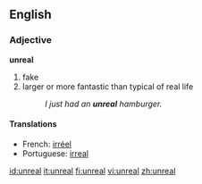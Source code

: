 ==English==

===Adjective===
'''unreal'''
# fake
# larger or more fantastic than typical of real life
#: ''I just had an '''unreal''' hamburger.''

====Translations====
{{top}}
*French: [[irréel]]
*Portuguese: [[irreal]]
{{mid}}
{{bottom}}

[[id:unreal]]
[[it:unreal]]
[[fi:unreal]]
[[vi:unreal]]
[[zh:unreal]]